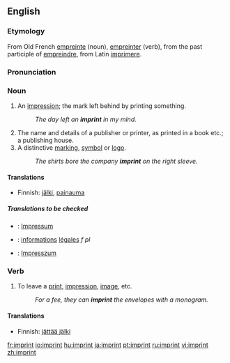 ==English==
===Etymology===
From Old French [[empreinte]] (noun), [[empreinter]] (verb), from the past participle of [[empreindre]], from Latin [[imprimere]].

===Pronunciation===
{{IPA|/ˈɪmprɪnt/}}
 
===Noun===
{{en-noun}}

#An [[impression]]; the mark left behind by printing something.
#:''The day left an '''imprint''' in my mind.''
# The name and details of a publisher or printer, as printed in a book etc.; a publishing house.
#A distinctive [[marking]], [[symbol]] or [[logo]].
#:''The shirts bore the company '''imprint''' on the right sleeve.''

====Translations====
{{trans-top|An impression; the mark left behind by printing something}}
*Finnish: [[jälki]], [[painauma]]
{{trans-mid}}
{{trans-bottom}}

{{trans-top|The name and details of a publisher or printer, as printed in a book etc}}
{{trans-mid}}
{{trans-bottom}}

{{trans-top|A distinctive marking, symbol or logo}}
{{trans-mid}}
{{trans-bottom}}

=====Translations to be checked=====
{{checktrans}}
{{top}}
*{{ttbc|German}}: [[Impressum]] {{n}}
*{{ttbc|French}}: [[information]]s [[légal]]es ''f pl''
{{mid}}
*{{ttbc|Hungarian}}: [[Impresszum]] {{n}}
{{bottom}}

===Verb===
{{en-verb}}

#To leave a [[print]], [[impression]], [[image]], etc.
#:''For a fee, they can '''imprint''' the envelopes with a monogram.''

====Translations====
{{trans-top|To leave a print, impression, image, etc.}}
*Finnish: [[jättää jälki]]
{{trans-mid}}
{{trans-bottom}}

[[fr:imprint]]
[[io:imprint]]
[[hu:imprint]]
[[ja:imprint]]
[[pt:imprint]]
[[ru:imprint]]
[[vi:imprint]]
[[zh:imprint]]